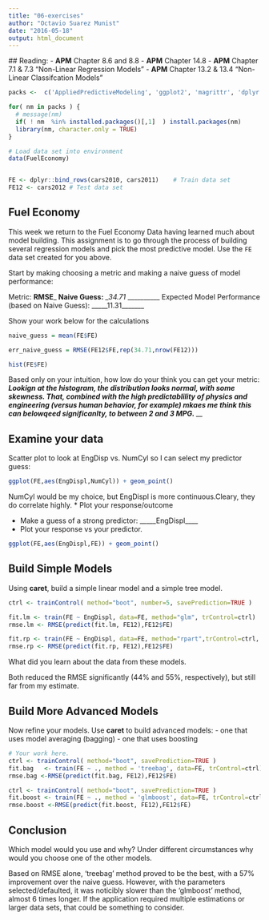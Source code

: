 ---
title: "06-exercises"
author: "Octavio Suarez Munist"
date: "2016-05-18"
output: html_document
---
  
  ## Reading:
  - **APM** Chapter 8.6 and 8.8 
- **APM** Chapter 14.8 
- **APM** Chapter 7.1 & 7.3 "Non-Linear Regression Models"
- **APM** Chapter 13.2 & 13.4 "Non-Linear Classifcation Models"


```{r,echo=FALSE}

packs <-  c('AppliedPredictiveModeling', 'ggplot2', 'magrittr', 'dplyr', 'Metrics','caret')

for( nm in packs ) { 
  # message(nm)
  if( ! nm  %in% installed.packages()[,1]  ) install.packages(nm)
  library(nm, character.only = TRUE)
}

# Load data set into environment
data(FuelEconomy)


FE <- dplyr::bind_rows(cars2010, cars2011)    # Train data set
FE12 <- cars2012 # Test data set

```

## Fuel Economy 


This week we return to the Fuel Economy Data having learned much about model building. This assignment is to go through the process of building several regression models and pick the most predictive model. Use the `FE` data set created for you above.


Start by making choosing a metric and making a naive guess of model performance: 
  
  Metric: __RMSE_____
Naive Guess: ____34.71 ___________
Expected Model Performance (based on Naive Guess): _____11.31_______

Show your work below for the calculations

```{r} 


naive_guess = mean(FE$FE)

err_naive_guess = RMSE(FE12$FE,rep(34.71,nrow(FE12)))

hist(FE$FE)

```


Based only on your intuition, how low do your think you can get your metric: ___Lookign at the histogram, the distribution looks normal, with some skewness. That, combined with the high predictablility of physics and engineering (versus human behavior, for example) mkaes me think this can belowqeed significanlty, to between 2 and 3 MPG. _____


## Examine your data

Scatter plot to look at EngDisp vs. NumCyl so I can select my predictor guess:
```{r}
ggplot(FE,aes(EngDispl,NumCyl)) + geom_point()
```
NumCyl would be my choice, but EngDispl is more continuous.Cleary, they do correlate highly.
* Plot your response/outcome 

* Make a guess of a strong predictor: _____EngDispl____  
* Plot your response vs your predictor. 

```{r}

ggplot(FE,aes(EngDispl,FE)) + geom_point()

```



## Build Simple Models

Using **caret**, build a simple linear model and a simple tree model. 

```{r}

ctrl <- trainControl( method="boot", number=5, savePrediction=TRUE )

fit.lm <- train(FE ~ EngDispl, data=FE, method="glm", trControl=ctrl)
rmse.lm <- RMSE(predict(fit.lm, FE12),FE12$FE)

fit.rp <- train(FE ~ EngDispl, data=FE, method="rpart",trControl=ctrl, tuneLength=20)
rmse.rp <- RMSE(predict(fit.rp, FE12),FE12$FE)

```


What did you learn about the data from these models.

Both reduced the RMSE significantly (44% and 55%, respectively), but still far from my estimate.


## Build More Advanced Models

Now refine your models. Use **caret** to build advanced models:
  - one that uses model averaging (bagging) 
- one that uses boosting 

```{r echo=FALSE, message=FALSE}


# Your work here.
ctrl <- trainControl( method="boot", savePrediction=TRUE )
fit.bag   <- train(FE ~ ., method = 'treebag', data=FE, trControl=ctrl) 
rmse.bag <-RMSE(predict(fit.bag, FE12),FE12$FE)

ctrl <- trainControl( method="boot", savePrediction=TRUE )
fit.boost <- train(FE ~ ., method = 'glmboost', data=FE, trControl=ctrl) 
rmse.boost <-RMSE(predict(fit.boost, FE12),FE12$FE)


```


## Conclusion 

Which model would you use and why?  Under different circumstances why would you choose one of the other models.

Based on RMSE alone, 'treebag' method proved to be the best, with a 57% improvement over the naive guess. However, with the parameters selected/defaulted, it was noticibly slower than the 'glmboost' method, almost 6 times longer. If the application required multiple estimations or larger data sets, that could be something to consider.

